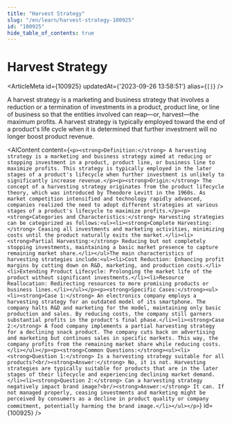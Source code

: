 ```yaml
---
title: "Harvest Strategy"
slug: "/en/learn/harvest-strategy-100925"
id: "100925"
hide_table_of_contents: true
---
```



# Harvest Strategy

<ArticleMeta id={100925} updatedAt={'2023-09-26 13:58:51'} alias={`[]`} />
<div className='border-solid border-b border-t-0 my-4 border-[var(--ifm-color-gray-300)]' />

A harvest strategy is a marketing and business strategy that involves a reduction or a termination of investments in a product, product line, or line of business so that the entities involved can reap—or, harvest—the maximum profits. A harvest strategy is typically employed toward the end of a product's life cycle when it is determined that further investment will no longer boost product revenue.

<AIContent content={`<p><strong>Definition:</strong> A harvesting strategy is a marketing and business strategy aimed at reducing or stopping investment in a product, product line, or business line to maximize profits. This strategy is typically employed in the later stages of a product's lifecycle when further investment is unlikely to significantly increase revenue.</p><p><strong>Origin:</strong> The concept of a harvesting strategy originates from the product lifecycle theory, which was introduced by Theodore Levitt in the 1960s. As market competition intensified and technology rapidly advanced, companies realized the need to adopt different strategies at various stages of a product's lifecycle to maximize profits.</p><p><strong>Categories and Characteristics:</strong> Harvesting strategies can be categorized as follows:<ul><li><strong>Complete Harvesting:</strong> Ceasing all investments and marketing activities, minimizing costs until the product naturally exits the market.</li><li><strong>Partial Harvesting:</strong> Reducing but not completely stopping investments, maintaining a basic market presence to capture remaining market share.</li></ul>The main characteristics of harvesting strategies include:<ul><li>Cost Reduction: Enhancing profit margins by cutting down on R&D, marketing, and production costs.</li><li>Extending Product Lifecycle: Prolonging the market life of the product without significant investments.</li><li>Resource Reallocation: Redirecting resources to more promising products or business lines.</li></ul></p><p><strong>Specific Cases:</strong><ul><li><strong>Case 1:</strong> An electronics company employs a harvesting strategy for an outdated model of its smartphone. The company halts R&D and marketing for the model, maintaining only basic production and sales. By reducing costs, the company still garners substantial profits in the product's final phase.</li><li><strong>Case 2:</strong> A food company implements a partial harvesting strategy for a declining snack product. The company cuts back on advertising and marketing but continues sales in specific markets. This way, the company profits from the remaining market share while reducing costs.</li></ul></p><p><strong>Common Questions:</strong><ul><li><strong>Question 1:</strong> Is a harvesting strategy suitable for all products?<br/><strong>Answer:</strong> No, it is not. Harvesting strategies are typically suitable for products that are in the later stages of their lifecycle and experiencing declining market demand.</li><li><strong>Question 2:</strong> Can a harvesting strategy negatively impact brand image?<br/><strong>Answer:</strong> It can. If not managed properly, ceasing investments and marketing might be perceived by consumers as a decline in product quality or company commitment, potentially harming the brand image.</li></ul></p>`} id={100925} />

